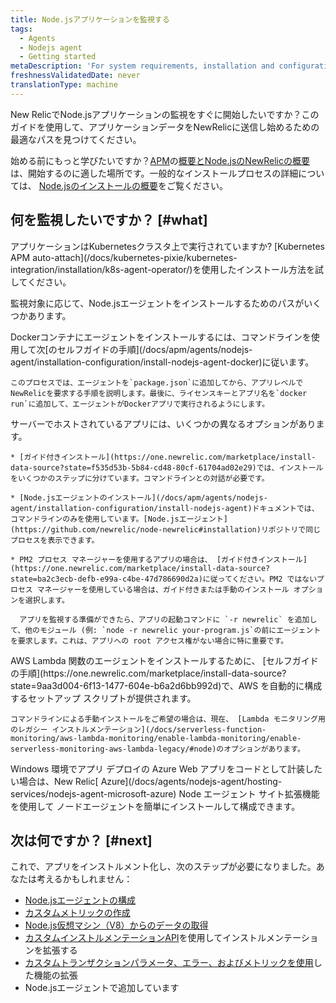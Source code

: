 ```yaml
---
title: Node.jsアプリケーションを監視する
tags:
  - Agents
  - Nodejs agent
  - Getting started
metaDescription: 'For system requirements, installation and configuration procedures, and troubleshooting tips for New Relic''s Node.js agent, start here.'
freshnessValidatedDate: never
translationType: machine
---
```


New RelicでNode.jsアプリケーションの監視をすぐに開始したいですか？このガイドを使用して、アプリケーションデータをNewRelicに送信し始めるための最適なパスを見つけてください。

始める前にもっと学びたいですか？[APM](/docs/apm/new-relic-apm/getting-started/introduction-apm)の[概要とNode.jsのNewRelicの概要](/docs/apm/agents/nodejs-agent/getting-started/introduction-new-relic-nodejs)は、開始するのに適した場所です。一般的なインストールプロセスの詳細については、 [Node.jsのインストールの概要](/docs/apm/agents/nodejs-agent/installation-configuration/install-nodejs-agent)をご覧ください。

## 何を監視したいですか？ [#what]

<Callout variant="tip">
  アプリケーションはKubernetesクラスタ上で実行されていますか? [Kubernetes APM auto-attach](/docs/kubernetes-pixie/kubernetes-integration/installation/k8s-agent-operator/)を使用したインストール方法を試してください。
</Callout>

監視対象に応じて、Node.jsエージェントをインストールするためのパスがいくつかあります。

<CollapserGroup>
  <Collapser id="docker" title="Dockerコンテナにデプロイされたアプリ">
    Dockerコンテナにエージェントをインストールするには、コマンドラインを使用して次[のセルフガイドの手順](/docs/apm/agents/nodejs-agent/installation-configuration/install-nodejs-agent-docker)に従います。

    このプロセスでは、エージェントを`package.json`に追加してから、アプリレベルでNewRelicを要求する手順を説明します。最後に、ライセンスキーとアプリ名を`docker run`に追加して、エージェントがDockerアプリで実行されるようにします。
  </Collapser>

  <Collapser id="server" title="サーバーにデプロイされたアプリ">
    サーバーでホストされているアプリには、いくつかの異なるオプションがあります。

    * [ガイド付きインストール](https://one.newrelic.com/marketplace/install-data-source?state=f535d53b-5b84-cd48-80cf-61704ad02e29)では、インストールをいくつかのステップに分けています。コマンドラインとの対話が必要です。

    * [Node.jsエージェントのインストール](/docs/apm/agents/nodejs-agent/installation-configuration/install-nodejs-agent)ドキュメントでは、コマンドラインのみを使用しています。[Node.jsエージェント](https://github.com/newrelic/node-newrelic#installation)リポジトリで同じプロセスを表示できます。

    * PM2 プロセス マネージャーを使用するアプリの場合は、 [ガイド付きインストール](https://one.newrelic.com/marketplace/install-data-source?state=ba2c3ecb-defb-e99a-c4be-47d786690d2a)に従ってください。PM2 ではないプロセス マネージャーを使用している場合は、ガイド付きまたは手動のインストール オプションを選択します。

      アプリを監視する準備ができたら、アプリの起動コマンドに `-r newrelic` を追加して、他のモジュール (例: `node -r newrelic your-program.js`の前にエージェントを要求します。これは、アプリへの root アクセス権がない場合に特に重要です。
  </Collapser>

  <Collapser id="lambda" title="AWSLambdaでデプロイされたアプリ">
    AWS Lambda 関数のエージェントをインストールするために、 [セルフガイドの手順](https://one.newrelic.com/marketplace/install-data-source?state=9aa3d004-6f13-1477-604e-b6a2d6bb992d)で、AWS を自動的に構成するセットアップ スクリプトが提供されます。

    コマンドラインによる手動インストールをご希望の場合は、現在、 [Lambda モニタリング用のレガシー インストルメンテーション](/docs/serverless-function-monitoring/aws-lambda-monitoring/enable-lambda-monitoring/enable-serverless-monitoring-aws-lambda-legacy/#node)のオプションがあります。
  </Collapser>

  <Collapser id="azure" title="Windows 上の Azure Web アプリ">
    Windows 環境でアプリ デプロイの Azure Web アプリをコードとして計装したい場合は、New Relic[ Azure](/docs/agents/nodejs-agent/hosting-services/nodejs-agent-microsoft-azure) Node エージェント サイト拡張機能 を使用して ノードエージェントを簡単にインストールして構成できます。
  </Collapser>
</CollapserGroup>

## 次は何ですか？ [#next]

これで、アプリをインストルメント化し、次のステップが必要になりました。あなたは考えるかもしれません：

* [Node.jsエージェントの構成](/docs/apm/agents/nodejs-agent/installation-configuration/nodejs-agent-configuration)
* [カスタムメトリックの作成](/docs/apm/agents/nodejs-agent/extend-your-instrumentation/nodejs-custom-metrics)
* [Node.js仮想マシン（V8）からのデータの取得](/docs/apm/agents/nodejs-agent/extend-your-instrumentation/nodejs-vm-measurements)
* [カスタムインストルメンテーションAPI](/docs/apm/agents/nodejs-agent/extend-your-instrumentation/nodejs-custom-instrumentation)を使用してインストルメンテーションを拡張する
* [カスタムトランザクションパラメータ、エラー、およびメトリックを使用](/docs/apm/agents/nodejs-agent/api-guides/guide-using-nodejs-agent-api)した機能の拡張
* Node.jsエージェントで[<InlinePopover type="browser" />](/docs/apm/agents/nodejs-agent/extend-your-instrumentation/browser-monitoring-nodejs-agent)追加しています